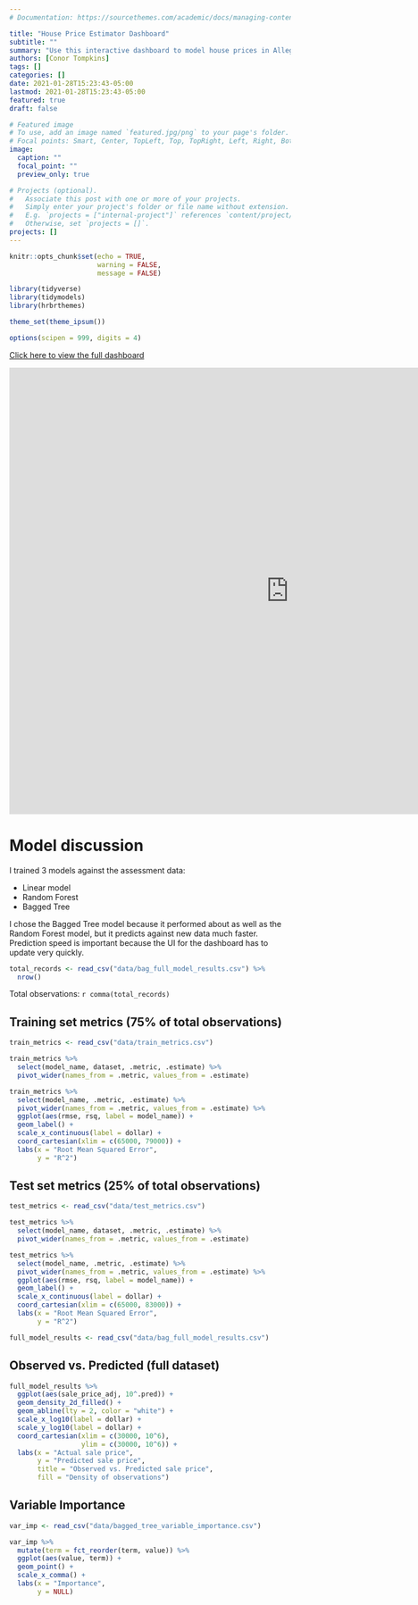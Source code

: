 ```yaml
---
# Documentation: https://sourcethemes.com/academic/docs/managing-content/

title: "House Price Estimator Dashboard"
subtitle: ""
summary: "Use this interactive dashboard to model house prices in Allegheny County, PA"
authors: [Conor Tompkins]
tags: []
categories: []
date: 2021-01-28T15:23:43-05:00
lastmod: 2021-01-28T15:23:43-05:00
featured: true
draft: false

# Featured image
# To use, add an image named `featured.jpg/png` to your page's folder.
# Focal points: Smart, Center, TopLeft, Top, TopRight, Left, Right, BottomLeft, Bottom, BottomRight.
image:
  caption: ""
  focal_point: ""
  preview_only: true

# Projects (optional).
#   Associate this post with one or more of your projects.
#   Simply enter your project's folder or file name without extension.
#   E.g. `projects = ["internal-project"]` references `content/project/deep-learning/index.md`.
#   Otherwise, set `projects = []`.
projects: []
---
```

```r
knitr::opts_chunk$set(echo = TRUE, 
                      warning = FALSE, 
                      message = FALSE)
```
```r
library(tidyverse)
library(tidymodels)
library(hrbrthemes)

theme_set(theme_ipsum())

options(scipen = 999, digits = 4)
```

[Click here to view the full dashboard](https://conorotompkins.shinyapps.io/house_price_estimator/)

<iframe height="800" width="1000" frameborder="yes" src=" https://conorotompkins.shinyapps.io/house_price_estimator/"> </iframe>

# Model discussion

I trained 3 models against the assessment data:

* Linear model
* Random Forest
* Bagged Tree

I chose the Bagged Tree model because it performed about as well as the Random Forest model, but it predicts against new data much faster. Prediction speed is important because the UI for the dashboard has to update very quickly.

```r
total_records <- read_csv("data/bag_full_model_results.csv") %>% 
  nrow()
```

Total observations: `r comma(total_records)`

## Training set metrics (75% of total observations)
```r
train_metrics <- read_csv("data/train_metrics.csv")
```

```r
train_metrics %>% 
  select(model_name, dataset, .metric, .estimate) %>% 
  pivot_wider(names_from = .metric, values_from = .estimate)
```

```r
train_metrics %>% 
  select(model_name, .metric, .estimate) %>% 
  pivot_wider(names_from = .metric, values_from = .estimate) %>% 
  ggplot(aes(rmse, rsq, label = model_name)) +
  geom_label() +
  scale_x_continuous(label = dollar) +
  coord_cartesian(xlim = c(65000, 79000)) +
  labs(x = "Root Mean Squared Error",
       y = "R^2")
```

## Test set metrics (25% of total observations)
```r
test_metrics <- read_csv("data/test_metrics.csv")
```

```r
test_metrics %>% 
  select(model_name, dataset, .metric, .estimate) %>% 
  pivot_wider(names_from = .metric, values_from = .estimate)
```

```r
test_metrics %>% 
  select(model_name, .metric, .estimate) %>% 
  pivot_wider(names_from = .metric, values_from = .estimate) %>% 
  ggplot(aes(rmse, rsq, label = model_name)) +
  geom_label() +
  scale_x_continuous(label = dollar) +
  coord_cartesian(xlim = c(65000, 83000)) +
  labs(x = "Root Mean Squared Error",
       y = "R^2")
```

```r
full_model_results <- read_csv("data/bag_full_model_results.csv")
```

## Observed vs. Predicted (full dataset)

```r
full_model_results %>% 
  ggplot(aes(sale_price_adj, 10^.pred)) +
  geom_density_2d_filled() +
  geom_abline(lty = 2, color = "white") +
  scale_x_log10(label = dollar) +
  scale_y_log10(label = dollar) +
  coord_cartesian(xlim = c(30000, 10^6),
                  ylim = c(30000, 10^6)) +
  labs(x = "Actual sale price",
       y = "Predicted sale price",
       title = "Observed vs. Predicted sale price",
       fill = "Density of observations")
```

## Variable Importance
```r
var_imp <- read_csv("data/bagged_tree_variable_importance.csv")
```

```r
var_imp %>% 
  mutate(term = fct_reorder(term, value)) %>% 
  ggplot(aes(value, term)) +
  geom_point() +
  scale_x_comma() +
  labs(x = "Importance",
       y = NULL)
```
